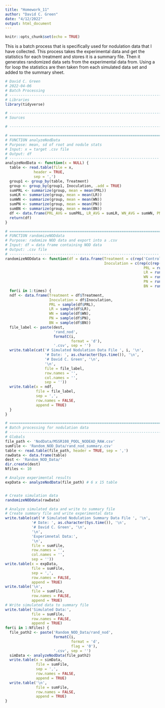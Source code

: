 ```yaml
---
title: "Homework_11"
author: "David C. Green"
date: "4/12/2022"
output: html_document
---
```


```r
knitr::opts_chunk$set(echo = TRUE)
```

This is a batch process that is specifically used for nodulation data that I have collected. This process takes the experimental data and get the statistics for each treatment and stores it is a summary file. Then it generates randomized data sets from the experimental data from. Using a for loop the statistics are then taken from each simulated data set and added to the summary sheet. 

```r
# David C. Green
# 2022-04-06
# Batch Processing
# ---------------------------------------------------------------------
# Libraries
library(tidyverse)

# ---------------------------------------------------------------------
# Sources

# ---------------------------------------------------------------------

# ======================================================================
# FUNCTION analyzeNodData
# Purpose: mean, sd of root and nodule stats
# Input: x = target .csv file
# Output: df
# --------------------------------------------------------------------
analyzeNodData <- function(x = NULL) {
  table <- read.table(file = x,
             header = TRUE,
             sep = ',')
  group1 <- group_by(table, Treatment)
  group <- group_by(group1, Inoculation, .add = TRUE)
  sumPRL <- summarize(group, mean = mean(PRL))
  sumLR <- summarize(group, mean = mean(LR))
  sumWN <- summarize(group, mean = mean(WN))
  sumPN <- summarize(group, mean = mean(PN))
  sumBN <- summarize(group, mean = mean(BN))
  df <- data.frame(PRL_AVG = sumPRL, LR_AVG = sumLR, WN_AVG = sumWN, PN_AVG = sumPN, BN_AVG = sumBN)
  return(df)
}

# ======================================================================
# FUNCTION randomizeNODdata
# Purpose: radomize NOD data and export into a .csv
# Input: df = data frame containing NOD data
# Output: .csv file
# --------------------------------------------------------------------
randomizeNODdata <- function(df = data.frame(Treatment = c(rep('Control', 20), rep('50mM', 20), rep('100mM', 20)),
                                             Inoculation = c(rep(c(rep('Rm1021', 10), rep('Mock', 10)), 3)),
                                                               PRL = runif(60, 5, 25), 
                                                               LR = runif(60, 0, 10), 
                                                               WN = runif(60, 0, 5), 
                                                               PN = runif(60, 0, 5), 
                                                               BN = runif(60, 0, 5)), times = 10, dest = 'Random_NOD_Data/') {
  for(i in 1:times) {
  ndf <- data.frame(Treatment = df$Treatment,
                    Inoculation = df$Inoculation,
                    PRL = sample(df$PRL), 
                    LR = sample(df$LR), 
                    WN = sample(df$WN), 
                    PN = sample(df$PN), 
                    BN = sample(df$BN))
  file_label <- paste(dest,
                      'rand_nod',
                      formatC(i,
                              format = 'd'),
                      '.csv', sep = '')
  write.table(cat('# Simulated Nodulation Data File ', i, '\n',
                  '# Date: ', as.character(Sys.time()), '\n',
                  '# David C. Green', '\n',
                  '\n',
                  file = file_label,
                  row.names = '',
                  col.names = '',
                  sep = ''))
  write.table(x = ndf,
              file = file_label,
              sep = ',',
              row.names = FALSE,
              append = TRUE)
  }
}

# ======================================================================
# Batch processing for nodulation data
# ---------------------------------------------------------------------
# Globals
file_path <- 'NodData/MSSR108_POOL_NODEAD_RAW.csv'
sumFile <- 'Random_NOD_Data/rand_nod_summary.csv'
table <- read.table(file_path, header = TRUE, sep = ',')
rawData <- data.frame(table)
dest <- 'Random_NOD_Data/'
dir.create(dest)
Nfiles <- 10

# Analyze experimental results
expData <- analyzeNodData(file_path) # 6 x 15 table


# Create simulation data
randomizeNODdata(rawData)

# Analyze simulated data and write to summary file
# Create summary file and write experimental data
write.table(cat('# Simulated Nodulation Summary Data File ', '\n',
            '# Date: ', as.character(Sys.time()), '\n',
            '# David C. Green', '\n',
            '\n',
            'Experimnetal Data:',
            '\n',
            file = sumFile,
            row.names = '',
            col.names = '',
            sep = ''))
write.table(x = expData,
            file = sumFile,
            sep = ',',
            row.names = FALSE,
            append = TRUE)
write.table('\n',
            file = sumFile,
            row.names = FALSE,
            append = TRUE)
# Write simulated data to summary file
write.table('Simulated Data:',
            file = sumFile,
            row.names = FALSE,
            append = TRUE)
for(i in 1:Nfiles) {
  file_path2 <- paste('Random_NOD_Data/rand_nod',
                      formatC(i,
                              format = 'd',
                              flag = '0'),
                      '.csv', sep = '')
  simData <- analyzeNodData(file_path2)
  write.table(x = simData,
              file = sumFile,
              sep = ',',
              row.names = FALSE,
              append = TRUE)
  write.table('\n',
              file = sumFile,
              row.names = FALSE,
              append = TRUE)
}

```

